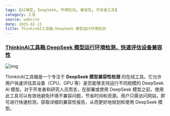 ```yaml
---
tags: [AI模型, DeepSeek, 环境检测, 兼容性, 开发者工具]
category: 工具
source: website
date: 2025-02-11
title: ThinkinAI工具箱:DeepSeek 模型运行环境检测
---
```


### [ThinkinAI工具箱:DeepSeek 模型运行环境检测，快速评估设备兼容性](https://tools.thinkinai.xyz/)

![img](https://img.mengpeng.tech/i/2025/02/11/67ab26f56879a.webp)

ThinkinAI工具箱是一个专注于 **DeepSeek 模型兼容性检测** 的在线工具。它允许用户快速评估其设备（CPU、GPU 等）是否能够支持运行不同规模的 DeepSeek AI 模型。对于开发者和研究人员而言，在部署或使用 DeepSeek 模型之前，使用此工具可以有效地避免环境不兼容问题，节省时间和资源。用户只需访问网站，即可进行快速检测，获取详细的兼容性报告，从而更好地规划和使用 DeepSeek 模型。
